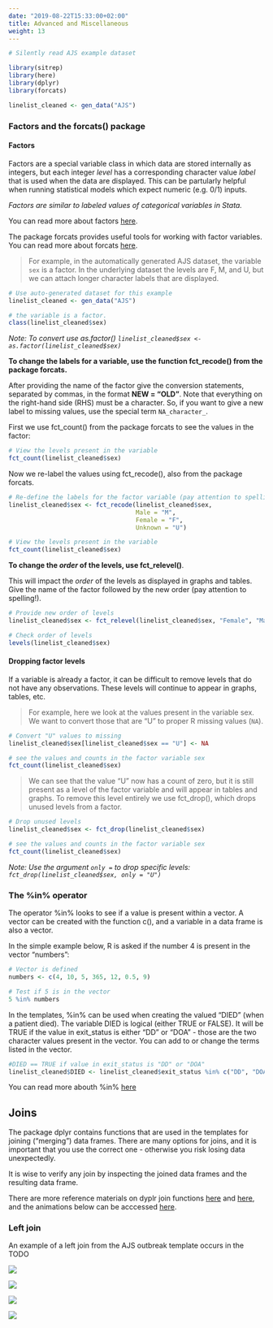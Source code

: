 ```yaml
---
date: "2019-08-22T15:33:00+02:00"
title: Advanced and Miscellaneous
weight: 13
---
```




```r
# Silently read AJS example dataset

library(sitrep)
library(here)
library(dplyr)
library(forcats)

linelist_cleaned <- gen_data("AJS")

```


### Factors and the forcats() package  

#### Factors

Factors are a special variable class in which data are stored internally as integers, but each integer *level* has a corresponding character value *label* that is used when the data are displayed. This can be partularly helpful when running statistical models which expect numeric (e.g. 0/1) inputs.  

*Factors are similar to labeled values of categorical variables in Stata.*  

You can read more about factors [here](https://www.stat.berkeley.edu/~s133/factors.html).  

The package forcats provides useful tools for working with factor variables. You can read more about forcats [here](https://www.rdocumentation.org/packages/forcats/versions/0.4.0).  

> For example, in the automatically generated AJS dataset, the variable `sex` is a factor. In the underlying dataset the levels are F, M, and U, but we can attach longer character labels that are displayed.  

```r
# Use auto-generated dataset for this example
linelist_cleaned <- gen_data("AJS")

# the variable is a factor. 
class(linelist_cleaned$sex)
```
*Note: To convert use as.factor() `linelist_cleaned$sex <- as.factor(linelist_cleaned$sex)`*  

**To change the labels for a variable, use the function fct_recode() from the package forcats.**  

After providing the name of the factor give the conversion statements, separated by commas, in the format **NEW = "OLD"**. Note that everything on the right-hand side (RHS) must be a character. So, if you want to give a new label to missing values, use the special term `NA_character_`.  

First we use fct_count() from the package forcats to see the values in the factor:

```r
# View the levels present in the variable
fct_count(linelist_cleaned$sex)
```

Now we re-label the values using fct_recode(), also from the package forcats.  

```r
# Re-define the labels for the factor variable (pay attention to spelling!)
linelist_cleaned$sex <- fct_recode(linelist_cleaned$sex, 
                                   Male = "M",
                                   Female = "F",
                                   Unknown = "U")

# View the levels present in the variable
fct_count(linelist_cleaned$sex)
```

**To change the *order* of the levels, use fct_relevel()**.  

This will impact the *order* of the levels as displayed in graphs and tables. Give the name of the factor followed by the new order (pay attention to spelling!).  


```r
# Provide new order of levels
linelist_cleaned$sex <- fct_relevel(linelist_cleaned$sex, "Female", "Male", "Unknown")

# Check order of levels
levels(linelist_cleaned$sex)
```


#### Dropping factor levels  

If a variable is already a factor, it can be difficult to remove levels that do not have any observations. These levels will continue to appear in graphs, tables, etc.  

> For example, here we look at the values present in the variable sex. We want to convert those that are "U" to proper R missing values (`NA`).

```r
# Convert "U" values to missing
linelist_cleaned$sex[linelist_cleaned$sex == "U"] <- NA

# see the values and counts in the factor variable sex
fct_count(linelist_cleaned$sex)
```

> We can see that the value "U" now has a count of zero, but it is still present as a level of the factor variable and will appear in tables and graphs. To remove this level entirely we use fct_drop(), which drops unused levels from a factor.

```r
# Drop unused levels
linelist_cleaned$sex <- fct_drop(linelist_cleaned$sex)

# see the values and counts in the factor variable sex
fct_count(linelist_cleaned$sex)
``` 

*Note: Use the argument `only = ` to drop specific levels: `fct_drop(linelist_cleaned$sex, only = "U")`*


### The %in% operator  

The operator %in% looks to see if a value is present within a vector. A vector can be created with the function c(), and a variable in a data frame is also a vector. 

In the simple example below, R is asked if the number 4 is present in the vector "numbers":

```r
# Vector is defined
numbers <- c(4, 10, 5, 365, 12, 0.5, 9)

# Test if 5 is in the vector
5 %in% numbers
```

In the templates, %in% can be used when creating the valued "DIED" (when a patient died). The variable DIED is logical (either TRUE or FALSE). It will be TRUE if the value in exit_status is either "DD" or "DOA" - those are the two character values present in the vector. You can add to or change the terms listed in the vector.

```r
#DIED == TRUE if value in exit_status is "DD" or "DOA"
linelist_cleaned$DIED <- linelist_cleaned$exit_status %in% c("DD", "DOA"))
```

You can read more abouth %in% [here](http://www.datasciencemadesimple.com/in-operator-in-r/)


## Joins  

The package dplyr contains functions that are used in the templates for joining ("merging") data frames. 
There are many options for joins, and it is important that you use the correct one - otherwise you risk losing data unexpectedly.

It is wise to verify any join by inspecting the joined data frames and the resulting data frame. 

There are more reference materials on dyplr join functions [here](https://stat545.com/bit001_dplyr-cheatsheet.html) and [here](https://rpubs.com/williamsurles/293454), and the animations below can be acccessed [here](https://github.com/gadenbuie/tidyexplain).

### Left join  

An example of a left join from the AJS outbreak template occurs in the TODO

![](/images/left-join.gif)


![](/images/right-join.gif)

![](/images/full-join.gif)

![](/images/inner-join.gif)


